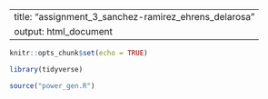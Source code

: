 
---
title: "assignment_3_sanchez-ramirez_ehrens_delarosa"
output: html_document
---

```r
knitr::opts_chunk$set(echo = TRUE)

library(tidyverse)
```

```r
source("power_gen.R")



```
